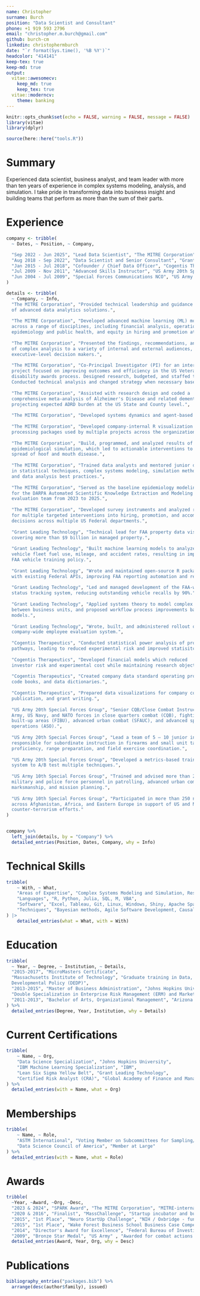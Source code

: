 ```yaml
---
name: Christopher
surname: Burch
position: "Data Scientist and Consultant"
phone: +1 919 593 2796
email: "christopher.m.burch@gmail.com"
github: burch-cm
linkedin: christophermburch
date: "`r format(Sys.time(), '%B %Y')`"
headcolor: "414141"
keep-tex: true
keep-md: true
output:
  vitae::awesomecv:
    keep_md: true
    keep_tex: true
  vitae::moderncv:
    theme: banking
---
```


```r
knitr::opts_chunk$set(echo = FALSE, warning = FALSE, message = FALSE)
library(vitae)
library(dplyr)

source(here::here("tools.R"))
```

# Summary  
Experienced data scientist, business analyst, and team leader with more than ten 
years of experience in complex systems modeling, analysis, and simulation. I take
pride in transforming data into business insight and building teams that perform 
as more than the sum of their parts.  

# Experience  

```r

company <- tribble(
  ~ Dates, ~ Position, ~ Company,

  "Sep 2022 - Jun 2025", "Lead Data Scientist", "The MITRE Corporation",
  "Aug 2018 - Sep 2022", "Data Scientist and Senior Consultant", "Grant Leading Technology",
  "Jan 2015 - Jul 2018", "Cofounder / Chief Data Officer", "Cogentis Therapeutics",
  "Jul 2009 - Nov 2011", "Advanced Skills Instructor", "US Army 20th Special Forces Group",
  "Jun 2004 - Jul 2009", "Special Forces Communications NCO", "US Army 10th Special Forces Group"
)

details <- tribble(
  ~ Company, ~ Info,
  "The MITRE Corporation", "Provided technical leadership and guidance in the development
  of advanced data analytics solutions.", 
  
  "The MITRE Corporation", "Developed advanced machine learning (ML) models for analysis and prediction
  across a range of disciplines, including financial analysis, operations and logistics research, 
  epidemiology and public health, and equity in hiring and promotion at federal agencies.",
  
  "The MITRE Corporation", "Presented the findings, recommendations, and the results 
  of complex analysis to a variety of internal and external audiences, including 
  executive-level decision makers.",
  
  "The MITRE Corporation", "Co-Principal Investigator (PI) for an internal research and development 
  project focused on improving outcomes and efficiency in the US Veterans' Affairs 
  disability awards process. Designed research, budgeted, and staffed the team. 
  Conducted technical analysis and changed strategy when necessary based on project needs.",
  
  "The MITRE Corporation", "Assisted with research design and coded a 
  comprehensive meta-analysis of Alzheimer's Disease and related dementias (ADRD), 
  projecting expected ADRD burden at the US State and County level.",
  
  "The MITRE Corporation", "Developed systems dynamics and agent-based models to reduce whale strikes in major US shipping lanes.",
  
  "The MITRE Corporation", "Developed company-internal R visualization and data 
  processing packages used by multiple projects across the organization.", 
  
  "The MITRE Corporation", "Build, programmed, and analyzed results of an agent-based
  epidemiological simulation, which led to actionable interventions to prevent the 
  spread of hoof and mouth disease.", 
  
  "The MITRE Corporation", "Trained data analysts and mentored junior data scientists 
  in statistical techniques, complex systems modeling, simulation methods, 
  and data analysis best practices.",
  
  "The MITRE Corporation", "Served as the baseline epidemiology modeling expert 
  for the DARPA Automated Scientific Knowledge Extraction and Modeling (ASKEM) 
  evaluation team from 2023 to 2025.", 
  
  "The MITRE Corporation", "Developed survey instruments and analyzed results 
  for multiple targeted interventions into hiring, promotion, and accommodation 
  decisions across multiple US Federal departments.",
  
  "Grant Leading Technology", "Technical lead for FAA property data visualization, 
  covering more than $9 billion in managed property.",
  
  "Grant Leading Technology", "Built machine learning models to analyze and predict 
  vehicle fleet fuel use, mileage, and accident rates, resulting in improved 
  FAA vehicle training policy.",
  
  "Grant Leading Technology", "Wrote and maintained open-source R packages to interface
  with existing Federal APIs, improving FAA reporting automation and reducing errors.",
  
  "Grant Leading Technology", "Led and managed development of the FAA-wide vehicle recall 
  status tracking system, reducing outstanding vehicle recalls by 90%.",
  
  "Grant Leading Technology", "Applied systems theory to model complex interactions 
  between business units, and proposed workflow process improvements based on those
  models.",
  
  "Grant Leading Technology", "Wrote, built, and administered rollout of a new 
  company-wide employee evaluation system.",
  
  "Cogentis Therapeutics", "Conducted statistical power analysis of proposed experimental 
  pathways, leading to reduced experimental risk and improved statisitcal lift.", 
  
  "Cogentis Therapeutics", "Developed financial models which reduced 
  investor risk and experimental cost while maintaining research objectives.",
  
  "Cogentis Therapeutics", "Created company data standard operating procedures (SOP), 
  code books, and data dictionaries.",
  
  "Cogentis Therapeutics", "Prepared data visualizations for company communication, 
  publication, and grant writing.",
  
  "US Army 20th Special Forces Group", "Senior CQB/Close Combat Instructor for US
  Army, US Navy, and NATO forces in close quarters combat (CQB), fighting in 
  built-up areas (FIBU), advanced urban combat (SFAUC), and advanced special 
  operations (ASO).",
  
  "US Army 20th Special Forces Group", "Lead a team of 5 – 10 junior instructors; 
  responsible for subordinate instruction in firearms and small unit tactics 
  proficiency, range preparation, and field exercise coordination.",
  
  "US Army 20th Special Forces Group", "Developed a metrics-based training evaluation 
  system to A/B test multiple techniques.",
  
  "US Army 10th Special Forces Group", "Trained and advised more than 2,000 foreign 
  military and police force personnel in patrolling, advanced urban combat, 
  marksmanship, and mission planning.",
  
  "US Army 10th Special Forces Group", "Participated in more than 250 named missions 
  across Afghanistan, Africa, and Eastern Europe in support of US and NATO 
  counter-terrorism efforts."
)


company %>%
  left_join(details, by = "Company") %>%
  detailed_entries(Position, Dates, Company, why = Info)
```


# Technical Skills  
```r
tribble(
    ~ With, ~ What,
    "Areas of Expertise", "Complex Systems Modeling and Simulation, Research Design, Statistical Analysis, Machine Learning",
    "Languages", "R, Python, Julia, SQL, M, VBA",
    "Software", "Excel, Tableau, Git, Linux, Windows, Shiny, Apache Spark",
    "Techniques", "Bayesian methods, Agile Software Development, Causal inference"
) |> 
    detailed_entries(what = What, with = With)
```


# Education  

```r

tribble(
  ~ Year, ~ Degree, ~ Institution, ~ Details,
  "2015-2017", "MicroMasters Certificate",
  "Massachusetts Institute of Technology", "Graduate training in Data, Economics, and 
  Developmental Policy (DEDP)",
  "2013-2015", "Master of Business Administration", "Johns Hopkins University",
  "Double Specialization in Enterprise Risk Management (ERM) and Marketing",
  "2011-2013", "Bachelor of Arts, Organizational Management", "Arizona State University", "SALUTE National Honors Society"
) %>% 
  detailed_entries(Degree, Year, Institution, why = Details)
```
\newpage

# Current Certifications  

```r
tribble(
    ~ Name, ~ Org,
    "Data Science Specialization", "Johns Hopkins University",
    "IBM Machine Learning Specialization", "IBM",
    "Lean Six Sigma Yellow Belt", "Grant Leading Technology",
    "Certified Risk Analyst (CRA)", "Global Academy of Finance and Management"
) %>%
  detailed_entries(with = Name, what = Org)
```

# Memberships  

```r
tribble(
    ~ Name, ~ Role,
    "ASTM International", "Voting Member on Subcommittees for Sampling/Statistics, Data Management, Fleet Management",    
    "Data Science Council of America", "Member at Large"
) %>%
  detailed_entries(with = Name, what = Role)
```

# Awards

```r
tribble(
  ~Year, ~Award, ~Org, ~Desc,
  "2023 & 2024", "SPARK Award", "The MITRE Corporation", "MITRE-internal award recognizing significant contributions and innovation in research.",
  "2020 & 2016", "Finalist", "MassChallenge", "Startup incubator and business model contest. Selected as a Top 20 Finalist, the incubator's highest honor, from more than 500 startups from across the globe.",
  "2015", "1st Place", "Neuro StartUp Challenge", "NIH / Oxbridge - funded competition to develop existing NIH patents.",
  "2015", "1st Place", "Wake Forest Business School Business Case Competition", "Biotech business case competition with Boston Scientific.",
  "2014", "Director's Award for Excellence", "Federal Bureau of Investigation", "First unit outside of the FBI to receive this award.",
  "2009", "Bronze Star Medal", "US Army" , "Awarded for combat actions in support of Operation Enduring Freedom (OEF)") %>%
  detailed_entries(Award, Year, Org, why = Desc)
```

# Publications

```r
bibliography_entries("packages.bib") %>%
  arrange(desc(author$family), issued)
```

